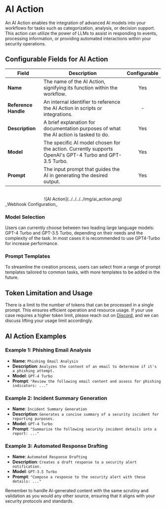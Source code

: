 # AI Action

An AI Action enables the integration of advanced AI models into your workflows for tasks such as categorization, analysis, or decision support. 
This action can utilize the power of LLMs to assist in responding to events, processing information, or providing automated interactions within your security 
operations.


## Configurable Fields for AI Action

| Field              | Description                                                                 | Configurable |
|--------------------|-----------------------------------------------------------------------------|:------------:|
| **Name**           | The name of the AI Action, signifying its function within the workflow.     |      Yes     |
| **Reference Handle** | An internal identifier to reference the AI Action in scripts or integrations.|      -     |
| **Description**    | A brief explanation for documentation purposes of what the AI action is tasked to do.       |      Yes     |
| **Model**          | The specific AI model chosen for the action. Currently supports OpenAI's GPT-4 Turbo and GPT-3.5 Turbo. |      Yes     |
| **Prompt**         | The input prompt that guides the AI in generating the desired output.       |      Yes     |

<div align="center">
    <br/>
    ![AI Action](../../../../img/ai_action.png)
</div>
_Webhook Configuration_

### Model Selection 
Users can currently choose between two leading large language models: GPT-4 Turbo and GPT-3.5 Turbo, depending on their needs and 
the complexity of the task.
In most cases it is recommended to use GPT4-Turbo for increase performance.


### Prompt Templates
To streamline the creation process, users can select from a range of prompt templates tailored to common tasks, with more templates to be added in the future.


## Token Limitation and Usage

There is a limit to the number of tokens that can be processed in a single prompt. This ensures efficient operation and resource usage. If your use case requires a higher token limit, please reach out on [Discord](https://discord.gg/GqbJZT9Hbf), and we can discuss lifting your usage limit accordingly.

## AI Action Examples

### Example 1: Phishing Email Analysis
* **Name**: `Phishing Email Analysis`
* **Description**: `Analyzes the content of an email to determine if it's a phishing attempt.`
* **Model**: `GPT-4 Turbo`
* **Prompt**: `"Review the following email content and assess for phishing indicators: ..."`

### Example 2: Incident Summary Generation
* **Name**: `Incident Summary Generation`
* **Description**: `Generates a concise summary of a security incident for reporting purposes.`
* **Model**: `GPT-4 Turbo`
* **Prompt**: `"Summarize the following security incident details into a report: ..."`

### Example 3: Automated Response Drafting
* **Name**: `Automated Response Drafting`
* **Description**: `Creates a draft response to a security alert notification.`
* **Model**: `GPT-3.5 Turbo`
* **Prompt**: `"Compose a response to the security alert with these details: ..."`


Remember to handle AI-generated content with the same scrutiny and validation as you would any other source, ensuring that it aligns with your 
security protocols and standards.
